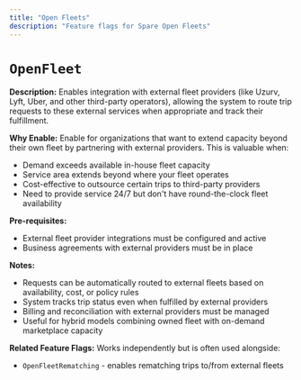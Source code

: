 ```yaml
---
title: "Open Fleets"
description: "Feature flags for Spare Open Fleets"
---
```


# `OpenFleet`

**Description:** Enables integration with external fleet providers (like Uzurv, Lyft, Uber, and other third-party operators), allowing the system to route trip requests to these external services when appropriate and track their fulfillment.

**Why Enable:** Enable for organizations that want to extend capacity beyond their own fleet by partnering with external providers. This is valuable when:
- Demand exceeds available in-house fleet capacity
- Service area extends beyond where your fleet operates
- Cost-effective to outsource certain trips to third-party providers
- Need to provide service 24/7 but don't have round-the-clock fleet availability

**Pre-requisites:**
- External fleet provider integrations must be configured and active
- Business agreements with external providers must be in place

**Notes:**
- Requests can be automatically routed to external fleets based on availability, cost, or policy rules
- System tracks trip status even when fulfilled by external providers
- Billing and reconciliation with external providers must be managed
- Useful for hybrid models combining owned fleet with on-demand marketplace capacity

**Related Feature Flags:** Works independently but is often used alongside:
- `OpenFleetRematching` - enables rematching trips to/from external fleets
